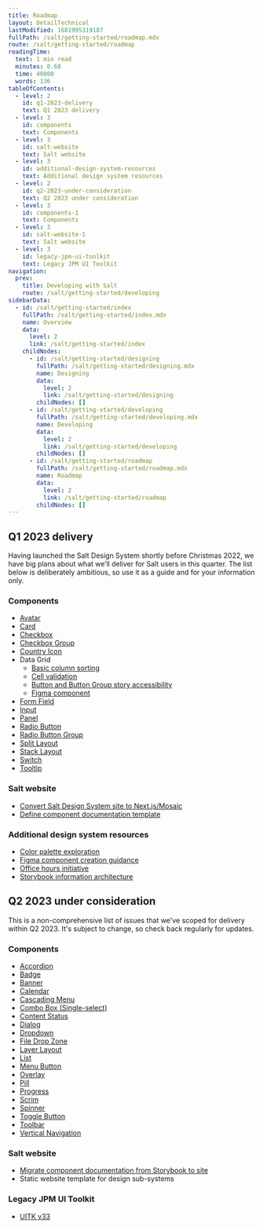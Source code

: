```yaml
---
title: Roadmap
layout: DetailTechnical
lastModified: 1681995319187
fullPath: /salt/getting-started/roadmap.mdx
route: /salt/getting-started/roadmap
readingTime:
  text: 1 min read
  minutes: 0.68
  time: 40800
  words: 136
tableOfContents:
  - level: 2
    id: q1-2023-delivery
    text: Q1 2023 delivery
  - level: 3
    id: components
    text: Components
  - level: 3
    id: salt-website
    text: Salt website
  - level: 3
    id: additional-design-system-resources
    text: Additional design system resources
  - level: 2
    id: q2-2023-under-consideration
    text: Q2 2023 under consideration
  - level: 3
    id: components-1
    text: Components
  - level: 3
    id: salt-website-1
    text: Salt website
  - level: 3
    id: legacy-jpm-ui-toolkit
    text: Legacy JPM UI Toolkit
navigation:
  prev:
    title: Developing with Salt
    route: /salt/getting-started/developing
sidebarData:
  - id: /salt/getting-started/index
    fullPath: /salt/getting-started/index.mdx
    name: Overview
    data:
      level: 2
      link: /salt/getting-started/index
    childNodes:
      - id: /salt/getting-started/designing
        fullPath: /salt/getting-started/designing.mdx
        name: Designing
        data:
          level: 2
          link: /salt/getting-started/designing
        childNodes: []
      - id: /salt/getting-started/developing
        fullPath: /salt/getting-started/developing.mdx
        name: Developing
        data:
          level: 2
          link: /salt/getting-started/developing
        childNodes: []
      - id: /salt/getting-started/roadmap
        fullPath: /salt/getting-started/roadmap.mdx
        name: Roadmap
        data:
          level: 2
          link: /salt/getting-started/roadmap
        childNodes: []
---
```


## Q1 2023 delivery

Having launched the Salt Design System shortly before Christmas 2022, we have big plans about what we’ll deliver for Salt users in this quarter. The list below is deliberately ambitious, so use it as a guide and for your information only.

### Components

- [Avatar](https://github.com/jpmorganchase/salt-ds/issues/1033)
- [Card](https://github.com/jpmorganchase/salt-ds/issues/1096)
- [Checkbox](https://github.com/jpmorganchase/salt-ds/issues/478)
- [Checkbox Group](https://github.com/jpmorganchase/salt-ds/issues/484)
- [Country Icon](https://github.com/jpmorganchase/salt-ds/issues/972)
- Data Grid
  - [Basic column sorting](https://github.com/jpmorganchase/salt-ds/issues/1010)
  - [Cell validation](https://github.com/jpmorganchase/salt-ds/issues/1011)
  - [Button and Button Group story accessibility](https://github.com/jpmorganchase/salt-ds/issues/1012)
  - [Figma component](https://github.com/jpmorganchase/salt-ds/issues/1122)
- [Form Field](https://github.com/jpmorganchase/salt-ds/issues/431)
- [Input](https://github.com/jpmorganchase/salt-ds/issues/477)
- [Panel](https://github.com/jpmorganchase/salt-ds/issues/325)
- [Radio Button](https://github.com/jpmorganchase/salt-ds/issues/479)
- [Radio Button Group](https://github.com/jpmorganchase/salt-ds/issues/485)
- [Split Layout](https://github.com/jpmorganchase/salt-ds/issues/481)
- [Stack Layout](https://github.com/jpmorganchase/salt-ds/issues/949)
- [Switch](https://github.com/jpmorganchase/salt-ds/issues/486)
- [Tooltip](https://github.com/jpmorganchase/salt-ds/issues/324)

### Salt website

- [Convert Salt Design System site to Next.js/Mosaic](https://github.com/jpmorganchase/salt-ds/issues/1101)
- [Define component documentation template](https://github.com/jpmorganchase/salt-ds/issues/1085)

### Additional design system resources

- [Color palette exploration](https://github.com/jpmorganchase/salt-ds/issues/1110)
- [Figma component creation guidance](https://github.com/jpmorganchase/salt-ds/issues/1123)
- [Office hours initiative](https://github.com/jpmorganchase/salt-ds/issues/1062)
- [Storybook information architecture](https://github.com/jpmorganchase/salt-ds/issues/1087)

## Q2 2023 under consideration

This is a non-comprehensive list of issues that we've scoped for delivery within Q2 2023. It's subject to change, so check back regularly for updates.

### Components

- [Accordion](https://github.com/jpmorganchase/salt-ds/issues/1046)
- [Badge](https://github.com/jpmorganchase/salt-ds/issues/1056)
- [Banner](https://github.com/jpmorganchase/salt-ds/issues/392)
- [Calendar](https://github.com/jpmorganchase/salt-ds/issues/494)
- [Cascading Menu](https://github.com/jpmorganchase/salt-ds/issues/1047)
- [Combo Box (Single-select)](https://github.com/jpmorganchase/salt-ds/issues/491)
- [Content Status](https://github.com/jpmorganchase/salt-ds/issues/487)
- [Dialog](https://github.com/jpmorganchase/salt-ds/issues/1048)
- [Dropdown](https://github.com/jpmorganchase/salt-ds/issues/490)
- [File Drop Zone](https://github.com/jpmorganchase/salt-ds/issues/1049)
- [Layer Layout](https://github.com/jpmorganchase/salt-ds/issues/369)
- [List](https://github.com/jpmorganchase/salt-ds/issues/489)
- [Menu Button](https://github.com/jpmorganchase/salt-ds/issues/1050)
- [Overlay](https://github.com/jpmorganchase/salt-ds/issues/1051)
- [Pill](https://github.com/jpmorganchase/salt-ds/issues/488)
- [Progress](https://github.com/jpmorganchase/salt-ds/issues/394)
- [Scrim](https://github.com/jpmorganchase/salt-ds/issues/331)
- [Spinner](https://github.com/jpmorganchase/salt-ds/issues/1026)
- [Toggle Button](https://github.com/jpmorganchase/salt-ds/issues/1052)
- [Toolbar](https://github.com/jpmorganchase/salt-ds/issues/1053)
- [Vertical Navigation](https://github.com/jpmorganchase/salt-ds/issues/1054)

### Salt website

- [Migrate component documentation from Storybook to site](https://github.com/jpmorganchase/salt-ds/issues/1044)
- Static website template for design sub-systems

### Legacy JPM UI Toolkit

- [UITK v33](https://github.com/jpmorganchase/salt-ds/issues/1045)
